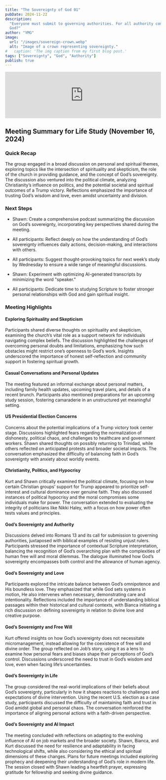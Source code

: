 ```yaml
---
title: "The Sovereignty of God 01"
pubDate: 2024-11-22
description:
  "Everyone must submit to governing authorities. For all authority comes from
  God?"
author: "YMG"
image:
  url: "/images/sovereign-crown.webp"
  alt: "Image of a crown representing sovereignty."
#   caption: 'The img caption from my first blog post.'
tags: ["Sovereignty", "God", "Authority"]
publish: true
---
```


<iframe
  title="The Sovereignty of God"
  height="150"
  width="100%"
  style="border: none;"
  scrolling="no"
  data-name="pb-iframe-player"
  src="https://www.podbean.com/player-v2/?i=64bnw-174113f-pb&from=pb6admin&share=1&download=1&rtl=0&fonts=Arial&skin=60a0c8&font-color=auto&logo_link=episode_page&btn-skin=7"
  allowfullscreen=""
></iframe>

## Meeting Summary for Life Study (November 16, 2024)

### Quick Recap

The group engaged in a broad discussion on personal and spiritual themes,
exploring topics like the intersection of spirituality and skepticism, the role
of the church in providing guidance, and the concept of God’s sovereignty. The
discussion also ventured into the political climate, analyzing Christianity’s
influence on politics, and the potential societal and spiritual outcomes of a
Trump victory. Reflections emphasized the importance of trusting God’s wisdom
and love, even amidst uncertainty and division.

### Next Steps

- Shawn: Create a comprehensive podcast summarizing the discussion on God’s
  sovereignty, incorporating key perspectives shared during the meeting.
- All participants: Reflect deeply on how the understanding of God’s sovereignty
  influences daily actions, decision-making, and interactions with others.
- All participants: Suggest thought-provoking topics for next week’s study by
  Wednesday to ensure a wide range of meaningful discussions.
- Shawn: Experiment with optimizing AI-generated transcripts by minimizing the
  word "speaker."

- All participants: Dedicate time to studying Scripture to foster stronger
  personal relationships with God and gain spiritual insight.

### Meeting Highlights

#### Exploring Spirituality and Skepticism

Participants shared diverse thoughts on spirituality and skepticism, examining
the church’s vital role as a support network for individuals navigating complex
beliefs. The discussion highlighted the challenges of overcoming personal doubts
and limitations, emphasizing how such obstacles might restrict one’s openness to
God’s work. Insights underscored the importance of honest self-reflection and
community support in fostering spiritual growth.

#### Casual Conversations and Personal Updates

The meeting featured an informal exchange about personal matters, including
family health updates, upcoming travel plans, and details of a recent brunch.
Participants also mentioned preparations for an upcoming study session,
fostering camaraderie in an unstructured yet meaningful setting.

#### US Presidential Election Concerns

Concerns about the potential implications of a Trump victory took center stage.
Discussions highlighted fears regarding the normalization of dishonesty,
political chaos, and challenges to healthcare and government workers. Shawn
shared thoughts on possibly returning to Trinidad, while others reflected on
anticipated protests and broader societal impacts. The conversation emphasized
the difficulty of balancing faith in God’s sovereignty with anxiety about
worldly events.

#### Christianity, Politics, and Hypocrisy

Kurt and Shawn critically examined the political climate, focusing on how
certain Christian groups’ support for Trump appeared to prioritize self-interest
and cultural dominance over genuine faith. They also discussed instances of
political hypocrisy and the moral compromises some individuals make for power.
The conversation extended to evaluating the integrity of politicians like Nikki
Haley, with a focus on how power often tests values and principles.

#### God’s Sovereignty and Authority

Discussions delved into Romans 13 and its call for submission to governing
authorities, juxtaposed with biblical examples of resisting unjust rulers.
Participants stressed the importance of contextual Scripture interpretation,
balancing the recognition of God’s overarching plan with the complexities of
human free will and moral dilemmas. The dialogue illuminated how God’s
sovereignty encompasses both control and the allowance of human agency.

#### God’s Sovereignty and Love

Participants explored the intricate balance between God’s omnipotence and His
boundless love. They emphasized that while God sets systems in motion, He also
intervenes when necessary, demonstrating care and intentionality. Reflections
included the importance of understanding biblical passages within their
historical and cultural contexts, with Bianca initiating a rich discussion on
defining sovereignty in relation to divine love and creative purpose.

#### God’s Sovereignty and Free Will

Kurt offered insights on how God’s sovereignty does not necessitate
micromanagement, instead allowing for the coexistence of free will and divine
order. The group reflected on Job’s story, using it as a lens to examine how
personal fears and biases shape their perceptions of God’s control. Discussions
underscored the need to trust in God’s wisdom and love, even when facing life’s
uncertainties.

#### God’s Sovereignty in Life

The group considered the real-world implications of their beliefs about God’s
sovereignty, particularly in how it shapes reactions to challenges and
expectations of divine intervention. Using the recent U.S. election as a case
study, participants discussed the difficulty of maintaining faith and trust in
God amidst global and personal chaos. The conversation reinforced the importance
of aligning personal actions with a faith-driven perspective.

#### God’s Sovereignty and AI Impact

The meeting concluded with reflections on adapting to the evolving influence of
AI on job markets and the broader society. Shawn, Bianca, and Kurt discussed the
need for resilience and adaptability in facing technological shifts, while also
considering the ethical and spiritual dimensions of these changes. Plans for
future meetings included exploring prophecy and deepening their understanding of
God’s role in modern life. The session closed with Shawn leading a heartfelt
prayer, expressing gratitude for fellowship and seeking divine guidance.
